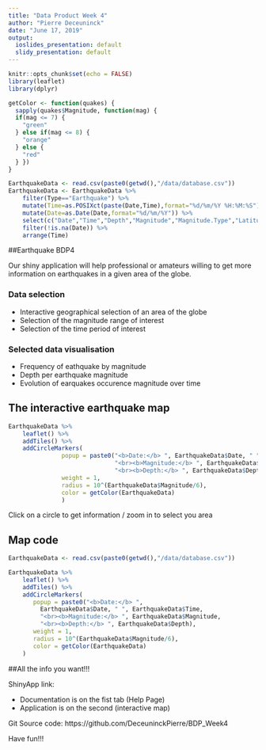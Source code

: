 ```yaml
---
title: "Data Product Week 4"
author: "Pierre Deceuninck"
date: "June 17, 2019"
output:
  ioslides_presentation: default
  slidy_presentation: default
---
```


```r
knitr::opts_chunk$set(echo = FALSE)
library(leaflet)
library(dplyr)

getColor <- function(quakes) {
  sapply(quakes$Magnitude, function(mag) {
  if(mag <= 7) {
    "green"
  } else if(mag <= 8) {
    "orange"
  } else {
    "red"
  } })
}

EarthquakeData <- read.csv(paste0(getwd(),"/data/database.csv"))
EarthquakeData <- EarthquakeData %>% 
    filter(Type=="Earthquake") %>% 
    mutate(Time=as.POSIXct(paste(Date,Time),format="%d/%m/%Y %H:%M:%S")) %>% 
    mutate(Date=as.Date(Date,format="%d/%m/%Y")) %>% 
    select(c("Date","Time","Depth","Magnitude","Magnitude.Type","Latitude","Longitude")) %>%
    filter(!is.na(Date)) %>%
    arrange(Time)


```
   
##Earthquake BDP4

Our shiny application will help professional or amateurs willing to get more information on earthquakes in a given area of the globe.

### Data selection

- Interactive geographical selection of an area of the globe
- Selection of the magnitude range of interest
- Selection of the time period of interest

### Selected data visualisation

- Frequency of eathquake by magnitude 
- Depth per earthquake magnitude
- Evolution of earquakes occurence magnitude over time

## The interactive earthquake map

```r
EarthquakeData %>% 
    leaflet() %>% 
    addTiles() %>%
    addCircleMarkers( 
               popup = paste0("<b>Date:</b> ", EarthquakeData$Date, " ", EarthquakeData$Time,
                              "<br><b>Magnitude:</b> ", EarthquakeData$Magnitude,
                              "<br><b>Depth:</b> ", EarthquakeData$Depth),
               weight = 1,
               radius = 10^(EarthquakeData$Magnitude/6),
               color = getColor(EarthquakeData)
               )
```

\newline

Click on a circle to get information / zoom in to select you area

## Map code

```r
EarthquakeData <- read.csv(paste0(getwd(),"/data/database.csv"))

EarthquakeData %>% 
    leaflet() %>% 
    addTiles() %>%
    addCircleMarkers( 
       popup = paste0("<b>Date:</b> ", 
         EarthquakeData$Date, " ", EarthquakeData$Time,
         "<br><b>Magnitude:</b> ", EarthquakeData$Magnitude,
         "<br><b>Depth:</b> ", EarthquakeData$Depth),
       weight = 1,
       radius = 10^(EarthquakeData$Magnitude/6),
       color = getColor(EarthquakeData)
    )
```

##All the info you want!!!

ShinyApp link:

- Documentation is on the fist tab (Help Page)
- Application is on the second (interactive map)

Git Source code: https://github.com/DeceuninckPierre/BDP_Week4

Have fun!!!
